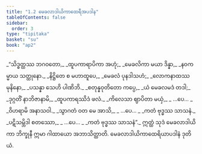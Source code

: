 ```yaml
---
title: "1.2 မေခလာဒါယိကာထေရီအပဒါန"
tableOfContents: false
sidebar:
  order: 3
type: "tipitaka"
basket: "su"
book: "ap2"
---
```



<DynamicBreadcrumb />

<Division number="20" book="ap2">

<Paragraph number="24" type="verses" book="ap2">
_“သိဒ္ဓတ္ထဿ ဘဂဝတော,_  
_ထူပကာရာပိကာ အဟုံ;_  
_မေခလိကာ မယာ ဒိန္နာ,_  
_နဝကမ္မာယ သတ္ထုနော._  

</Paragraph>

</Division>
<Division number="21" book="ap2">

<Paragraph number="25" type="verses" book="ap2">
_နိဋ္ဌိတေ စ မဟာထူပေ,_  
_မေခလံ ပုနဒါသဟံ;_  
_လောကနာထဿ မုနိနော,_  
_ပသန္နာ သေဟိ ပါဏိဘိ._  

</Paragraph>

</Division>
<Division number="22" book="ap2">

<Paragraph number="26" type="verses" book="ap2">
_စတုန္နဝုတိတော ကပ္ပေ,_  
_ယံ မေခလမဒံ တဒါ;_  
_ဒုဂ္ဂတိံ နာဘိဇာနာမိ,_  
_ထူပကာရဿိဒံ ဖလံ._  

</Paragraph>

</Division>
<Division number="23" book="ap2">

<Paragraph number="27" type="verses" book="ap2">
_ကိလေသာ ဈာပိတာ မယှံ,_  
_ …ပေ… _  
_ဝိဟရာမိ အနာသဝါ._  

</Paragraph>

</Division>
<Division number="24" book="ap2">

<Paragraph number="28" type="verses" book="ap2">
_သွာဂတံ ဝတ မေ အာသိ,_  
_ …ပေ… _  
_ကတံ ဗုဒ္ဓဿ သာသနံ._  

</Paragraph>

</Division>
<Division number="25" book="ap2">

<Paragraph number="29" type="verses" book="ap2">
_ပဋိသမ္ဘိဒါ စတဿော,_  
_ …ပေ… _  
_ကတံ ဗုဒ္ဓဿ သာသနံ”._  

</Paragraph>

<Paragraph number="30" book="ap2">
ဣတ္ထံ သုဒံ မေခလာဒါယိကာ ဘိက္ခုနီ ဣမာ ဂါထာယော အဘာသိတ္ထာတိ.

</Paragraph>
</Division>

<Paragraph number="31" type="center" book="ap2">
မေခလာဒါယိကာထေရိယာပဒါနံ ဒုတိယံ.
</Paragraph>